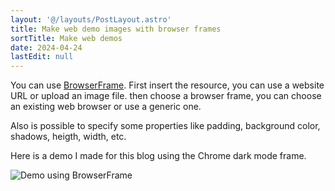 ```yaml
---
layout: '@/layouts/PostLayout.astro'
title: Make web demo images with browser frames
sortTitle: Make web demos
date: 2024-04-24
lastEdit: null
---
```



You can use [BrowserFrame](https://browserframe.com). First insert the resource, you can use a website URL or upload an image file. then choose a browser frame, you can choose an existing web browser or use a generic one.

Also is possible to specify some properties like padding, background color, shadows, heigth, width, etc.

Here is a demo I made for this blog using the Chrome dark mode frame.

![Demo using BrowserFrame](/today-i-learned/articles/make-web-demos-1.webp)
